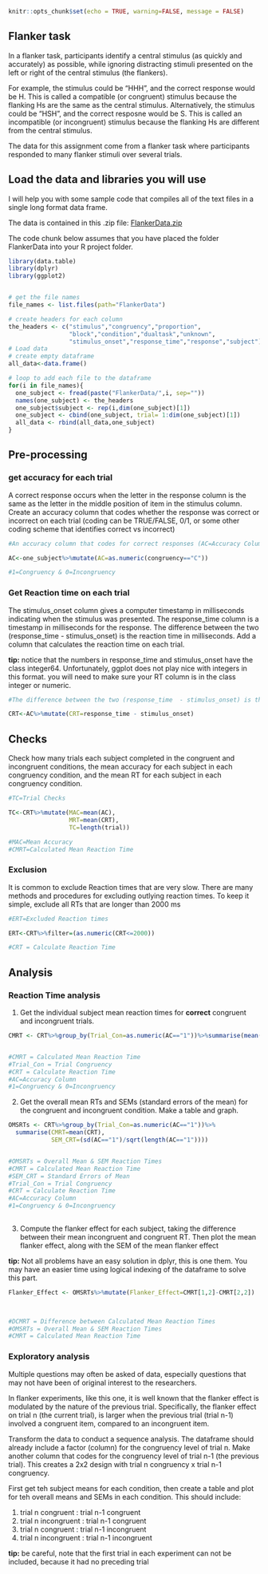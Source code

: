 ```r
knitr::opts_chunk$set(echo = TRUE, warning=FALSE, message = FALSE)
```

## Flanker task

In a flanker task, participants identify a central stimulus (as quickly and accurately) as possible, while ignoring distracting stimuli presented on the left or right of the central stimulus (the flankers). 

For example, the stimulus could be "HHH", and the correct response would be H. This is called a compatible (or congruent) stimulus because the flanking Hs are the same as the central stimulus. Alternatively, the stimulus could be "HSH", and the correct resposne would be S. This is called an incompatible (or incongruent) stimulus because the flanking Hs are different from the central stimulus. 

The data for this assignment come from a flanker task where participants responded to many flanker stimuli over several trials. 

## Load the data and libraries you will use

I will help you with some sample code that compiles all of the text files in a single long format data frame.

The data is contained in this .zip file: [FlankerData.zip](https://crumplab.github.io/psyc7709/Presentations/FlankerData.zip)

The code chunk below assumes that you have placed the folder FlankerData into your R project folder. 

```r
library(data.table)
library(dplyr)
library(ggplot2)


# get the file names
file_names <- list.files(path="FlankerData")

# create headers for each column
the_headers <- c("stimulus","congruency","proportion",
                 "block","condition","dualtask","unknown",
                 "stimulus_onset","response_time","response","subject")
# Load data
# create empty dataframe
all_data<-data.frame()

# loop to add each file to the dataframe
for(i in file_names){
  one_subject <- fread(paste("FlankerData/",i, sep=""))
  names(one_subject) <- the_headers
  one_subject$subject <- rep(i,dim(one_subject)[1])
  one_subject <- cbind(one_subject, trial= 1:dim(one_subject)[1])
  all_data <- rbind(all_data,one_subject)
}

```

## Pre-processing

### get accuracy for each trial

A correct response occurs when the letter in the response column is the same as the letter in the middle position of item in the stimulus column. Create an accuracy column that codes whether the response was correct or incorrect on each trial (coding can be TRUE/FALSE, 0/1, or some other coding scheme that identifies correct vs incorrect)

```r
#An accuracy column that codes for correct responses (AC=Accuracy Column)

AC<-one_subject%>%mutate(AC=as.numeric(congruency=="C"))

#1=Congruency & 0=Incongruency
```

### Get Reaction time on each trial

The stimulus_onset column gives a computer timestamp in milliseconds indicating when the stimulus was presented. The response_time column is a timestamp in milliseconds for the response. The difference between the two (response_time  - stimulus_onset) is the reaction time in milliseconds. Add a column that calculates the reaction time on each trial.

**tip:** notice that the numbers in response_time and stimulus_onset have the class integer64. Unfortunately, ggplot does not play nice with integers in this format. you will need to make sure your RT column is in the class integer or numeric.

```r
#The difference between the two (response_time  - stimulus_onset) is the reaction time in milliseconds (CRT= Calculated Reaction Time)

CRT<-AC%>%mutate(CRT=response_time - stimulus_onset)

```

## Checks

Check how many trials each subject completed in the congruent and incongruent conditions, the mean accuracy for each subject in each congruency condition, and the mean RT for each subject in each congruency condition.

```r
#TC=Trial Checks

TC<-CRT%>%mutate(MAC=mean(AC),
                 MRT=mean(CRT), 
                 TC=length(trial))

#MAC=Mean Accuracy
#CMRT=Calculated Mean Reaction Time

```

### Exclusion

It is common to exclude Reaction times that are very slow. There are many methods and procedures for excluding outlying reaction times. To keep it simple, exclude all RTs that are longer than 2000 ms

```r
#ERT=Excluded Reaction times

ERT<-CRT%>%filter=(as.numeric(CRT<=2000))

#CRT = Calculate Reaction Time

```

## Analysis

### Reaction Time analysis

1. Get the individual subject mean reaction times for **correct** congruent and incongruent trials.

```r

CMRT <- CRT%>%group_by(Trial_Con=as.numeric(AC=="1"))%>%summarise(mean(CRT))


#CMRT = Calculated Mean Reaction Time
#Trial_Con = Trial Congruency
#CRT = Calculate Reaction Time
#AC=Accuracy Column
#1=Congruency & 0=Incongruency

```

2. Get the overall mean RTs and SEMs (standard errors of the mean) for the congruent and incongruent condition. Make a table and graph.

```r

OMSRTs <- CRT%>%group_by(Trial_Con=as.numeric(AC=="1"))%>%
  summarise(CMRT=mean(CRT), 
            SEM_CRT=(sd(AC=="1")/sqrt(length(AC=="1"))))


#OMSRTs = Overall Mean & SEM Reaction Times
#CMRT = Calculated Mean Reaction Time
#SEM_CRT = Standard Errors of Mean
#Trial_Con = Trial Congruency
#CRT = Calculate Reaction Time
#AC=Accuracy Column
#1=Congruency & 0=Incongruency
  
```

3. Compute the flanker effect for each subject, taking the difference between their mean incongruent and congruent RT. Then plot the mean flanker effect, along with the SEM of the mean flanker effect

**tip:** Not all problems have an easy solution in dplyr, this is one them. You may have an easier time using logical indexing of the dataframe to solve this part.

```r
Flanker_Effect <- OMSRTs%>%mutate(Flanker_Effect=CMRT[1,2]-CMRT[2,2])
 


#DCMRT = Difference between Calculated Mean Reaction Times
#OMSRTs = Overall Mean & SEM Reaction Times
#CMRT = Calculated Mean Reaction Time

```


### Exploratory analysis

Multiple questions may often be asked of data, especially questions that may not have been of original interest to the researchers. 

In flanker experiments, like this one, it is well known that the flanker effect is modulated by the nature of the previous trial. Specifically, the flanker effect on trial n (the current trial), is larger when the previous trial (trial n-1) involved a congruent item, compared to an incongruent item. 

Transform the data to conduct a sequence analysis. The dataframe should already include a factor (column) for the congruency level of trial n. Make another column that codes for the congruency level of trial n-1 (the previous trial). This creates a 2x2 design with trial n congruency x trial n-1 congruency. 

First get teh subject means for each condition, then create a table and plot for teh overall means and SEMs in each condition. This should include:

1. trial n congruent : trial n-1 congruent
2. trial n incongruent : trial n-1 congruent
3. trial n congruent : trial n-1 incongruent
4. trial n incongruent : trial n-1 incongruent

**tip:** be careful, note that the first trial in each experiment can not be included, because it had no preceding trial

```r


```







